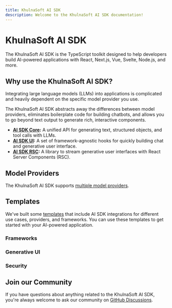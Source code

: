 ```yaml
---
title: KhulnaSoft AI SDK
description: Welcome to the KhulnaSoft AI SDK documentation!
---
```


# KhulnaSoft AI SDK

The KhulnaSoft AI SDK is the TypeScript toolkit designed to help developers build AI-powered applications with React, Next.js, Vue, Svelte, Node.js, and more.

## Why use the KhulnaSoft AI SDK?

Integrating large language models (LLMs) into applications is complicated and heavily dependent on the specific model provider you use.

The KhulnaSoft AI SDK abstracts away the differences between model providers, eliminates boilerplate code for building chatbots, and allows you to go beyond text output to generate rich, interactive components.

- **[AI SDK Core](/docs/ai-sdk-core):** A unified API for generating text, structured objects, and tool calls with LLMs.
- **[AI SDK UI](/docs/ai-sdk-ui):** A set of framework-agnostic hooks for quickly building chat and generative user interface.
- **[AI SDK RSC](/docs/ai-sdk-rsc):** A library to stream generative user interfaces with React Server Components (RSC).

## Model Providers

The KhulnaSoft AI SDK supports [multiple model providers](/providers).

<OfficialModelCards />

## Templates

We've built some [templates](https://vercel.com/templates?type=ai) that include AI SDK integrations for different use cases, providers, and frameworks. You can use these templates to get started with your AI-powered application.

### Frameworks

<Templates type="frameworks" />

### Generative UI

<Templates type="generative-ui" />

### Security

<Templates type="security" />

## Join our Community

If you have questions about anything related to the KhulnaSoft AI SDK, you're always welcome to ask our community on [GitHub Discussions](https://github.com/khulnasoft/ai/discussions).
